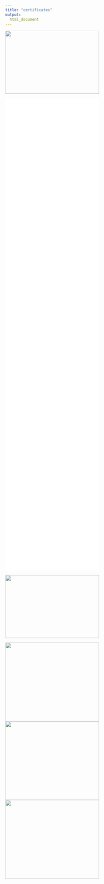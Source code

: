 ```yaml
---
title: "certificates"
output: 
  html_document
---
```

<img src="Certificates/datacamp.png" width="300" height="200">

<embed src="Certificates/Rmarkdown.pdf" width="300" height="250" type='application/pdf'>

<embed src="Certificates/certificate (1).pdf" width="300" height="250" type='application/pdf'>

<embed src="Certificates/certificate.pdf" width="300" height="250" type='application/pdf'>

<embed src="Certificates/writingfunctionsR.pdf" width="300" height="250" type='application/pdf'>

<embed src="Certificates/machineLearningToolbox.pdf" width="300" height="250" type='application/pdf'>

<embed src="Certificates/XGBoost.pdf" width="300" height="250" type='application/pdf'>

<img src="Certificates/udacity.png" width="300" height="200">

<img src="Certificates/VCwithGit.png" width="300" height="250">
<img src="Certificates/linuxCLI.png" width="300" height="250">
<img src="Certificates/githubcol.png" width="300" height="250">